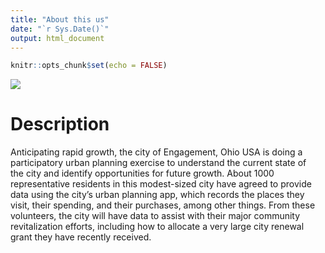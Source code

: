 ```yaml
---
title: "About this us"
date: "`r Sys.Date()`"
output: html_document
---
```


```r
knitr::opts_chunk$set(echo = FALSE)
```

<style type="text/css">
.title {
  display: none;
}

#getting-started img {
  margin-left: 10px;
}

</style>

</div>
<div class="col-sm-6">
![](Group6/city.jpeg)


<div class="row" style="margin-right: 10px;">

# **Description**{style="padding-top: 0px;"}

  Anticipating rapid growth, the city of Engagement, Ohio USA is doing a participatory urban planning exercise to understand the current state of the city and identify opportunities for future growth. About 1000 representative residents in this modest-sized city have agreed to provide data using the city’s urban planning app, which records the places they visit, their spending, and their purchases, among other things. From these volunteers, the city will have data to assist with their major community revitalization efforts, including how to allocate a very large city renewal grant they have recently received. 
  
